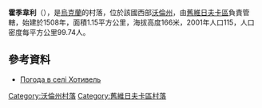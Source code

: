 {{coord|51|24|14|N|24|22|40|E|scale:30000|display=title}}

'''霍季韋利'''（{{lang-uk|Хотивель}}），是[[烏克蘭|烏克蘭]]的村落，位於該國西部[[沃倫州|沃倫州]]，由[[舊維日夫卡區|舊維日夫卡區]]負責管轄，始建於1508年，面積1.15平方公里，海拔高度166米，2001年人口115，人口密度每平方公里99.74人。

==參考資料==
* [http://weather.in.ua/ua/volynskaja/27527 Погода в селі Хотивель]

[[Category:沃倫州村落|Category:沃倫州村落]]
[[Category:舊維日夫卡區村落|Category:舊維日夫卡區村落]]


{{Volyn-geo-stub}}